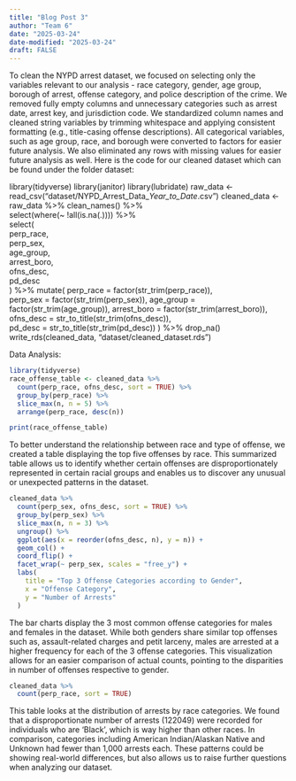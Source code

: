 ```yaml
---
title: "Blog Post 3"
author: "Team 6"
date: "2025-03-24"
date-modified: "2025-03-24"
draft: FALSE
---
```

To clean the NYPD arrest dataset, we focused on selecting only the variables relevant to our analysis - race category, gender, age group, borough of arrest, offense category, and police description of the crime. We removed fully empty columns and unnecessary categories such as arrest date, arrest key, and jurisdiction code. We standardized column names and cleaned string variables by trimming whitespace and applying consistent formatting (e.g., title-casing offense descriptions). All categorical variables, such as age group, race, and borough were converted to factors for easier future analysis. We also eliminated any rows with missing values for easier future analysis as well. Here is the code for our cleaned dataset which can be found under the folder dataset:

library(tidyverse)
library(janitor)
library(lubridate)
raw_data <- read_csv("dataset/NYPD_Arrest_Data__Year_to_Date_.csv")
cleaned_data <- raw_data %>%
  clean_names() %>%                                         
  select(where(~ !all(is.na(.)))) %>%                      
  select(                                                   
    perp_race,           
    perp_sex,            
    age_group,           
    arrest_boro,         
    ofns_desc,           
    pd_desc              
  ) %>%
  mutate(
    perp_race = factor(str_trim(perp_race)),                
    perp_sex = factor(str_trim(perp_sex)),
    age_group = factor(str_trim(age_group)),
    arrest_boro = factor(str_trim(arrest_boro)),
    ofns_desc = str_to_title(str_trim(ofns_desc)),          
    pd_desc = str_to_title(str_trim(pd_desc))
  ) %>%
  drop_na()                                                 
write_rds(cleaned_data, "dataset/cleaned_dataset.rds")

Data Analysis:
```r
library(tidyverse)
race_offense_table <- cleaned_data %>%
  count(perp_race, ofns_desc, sort = TRUE) %>%
  group_by(perp_race) %>%
  slice_max(n, n = 5) %>%
  arrange(perp_race, desc(n))

print(race_offense_table)
```

To better understand the relationship between race and type of offense, we created a table displaying the top five offenses by race. This summarized table allows us to identify whether certain offenses are disproportionately represented in certain racial groups and enables us to discover  any unusual or unexpected patterns in the dataset.

```r
cleaned_data %>%
  count(perp_sex, ofns_desc, sort = TRUE) %>%
  group_by(perp_sex) %>%
  slice_max(n, n = 3) %>%
  ungroup() %>%
  ggplot(aes(x = reorder(ofns_desc, n), y = n)) +
  geom_col() +
  coord_flip() +
  facet_wrap(~ perp_sex, scales = "free_y") +
  labs(
    title = "Top 3 Offense Categories according to Gender",
    x = "Offense Category",
    y = "Number of Arrests"
  )
```
The bar charts display the 3 most common offense categories for males and females in the dataset. While both genders share similar top offenses such as, assault-related charges and petit larceny, males are arrested at a higher frequency for each of the 3 offense categories. This visualization allows for an easier comparison of actual counts, pointing to the disparities in number of offenses respective to gender.

```r
cleaned_data %>%
  count(perp_race, sort = TRUE)
```

This table looks at the distribution of arrests by race categories. We found that a disproportionate number of arrests (122049) were recorded for individuals who are 'Black', which is way higher than other races. In comparison, categories including American Indian/Alaskan Native and Unknown had fewer than 1,000 arrests each. These patterns could be showing real-world differences, but also allows us to raise further questions when analyzing our dataset.
